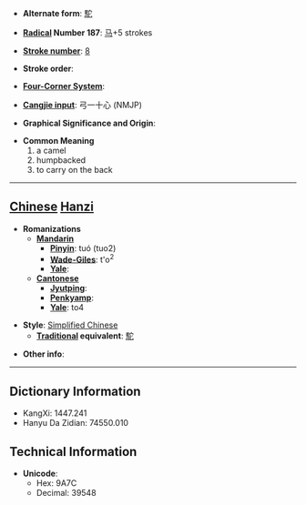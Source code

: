 * '''Alternate form''': [[駝]]

* '''[[Wiktionary:Chinese radical index| Radical]] Number 187''': [[Wiktionary:Chinese radical index 马|马]]+5 strokes

* '''[[Wiktionary:Chinese total strokes index|Stroke number]]''': [[Wiktionary:Chinese total strokes index 8|8]]

* '''Stroke order''': 

* '''[[Wiktionary:Chinese four corner index|Four-Corner System]]''': 

* '''[[Wiktionary:Chinese Cangjie index|Cangjie input]]''': 弓一十心 (NMJP)

* '''Graphical Significance and Origin''': 

* '''Common Meaning'''
*#a camel
*# humpbacked
*# to carry on the back


----

== [[Chinese]] [[Hanzi]] ==

* '''Romanizations'''
** '''[[Mandarin]]'''
*** '''[[Pinyin]]''': tuó (tuo2)
*** '''[[Wade-Giles]]''': t'o<sup>2</sup>
*** '''[[Yale]]''': 
** '''[[Cantonese]]'''
*** '''[[Jyutping]]''':
*** '''[[Penkyamp]]''': 
*** '''[[Yale]]''': to4

* '''Style''': [[Simplified Chinese]] 
** '''[[Traditional Chinese|Traditional]] equivalent''': [[駝]]

* '''Other info''': 

----

== Dictionary Information ==

* KangXi: 1447.241
* Hanyu Da Zidian: 74550.010

== Technical Information ==

* '''Unicode''':
** Hex: 9A7C
** Decimal: 39548